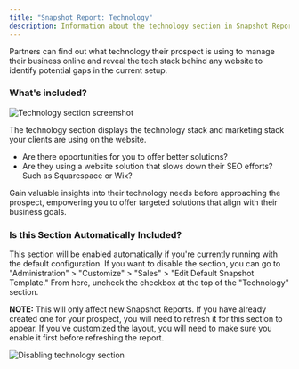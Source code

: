 ```yaml
---
title: "Snapshot Report: Technology"
description: Information about the technology section in Snapshot Reports, showing website technology stack and marketing tools.
---
```


Partners can find out what technology their prospect is using to manage their business online and reveal the tech stack behind any website to identify potential gaps in the current setup.

### What's included?

![Technology section screenshot](./img/snapshot-report/technology-section.jpg)

The technology section displays the technology stack and marketing stack your clients are using on the website.

- Are there opportunities for you to offer better solutions?
- Are they using a website solution that slows down their SEO efforts? Such as Squarespace or Wix?

Gain valuable insights into their technology needs before approaching the prospect, empowering you to offer targeted solutions that align with their business goals.

### Is this Section Automatically Included? 

This section will be enabled automatically if you're currently running with the default configuration. If you want to disable the section, you can go to "Administration" > "Customize" > "Sales" > "Edit Default Snapshot Template." From here, uncheck the checkbox at the top of the "Technology" section.

**NOTE:** This will only affect new Snapshot Reports. If you have already created one for your prospect, you will need to refresh it for this section to appear. If you've customized the layout, you will need to make sure you enable it first before refreshing the report. 

![Disabling technology section](./img/snapshot-report/technology-disable-section.jpg)